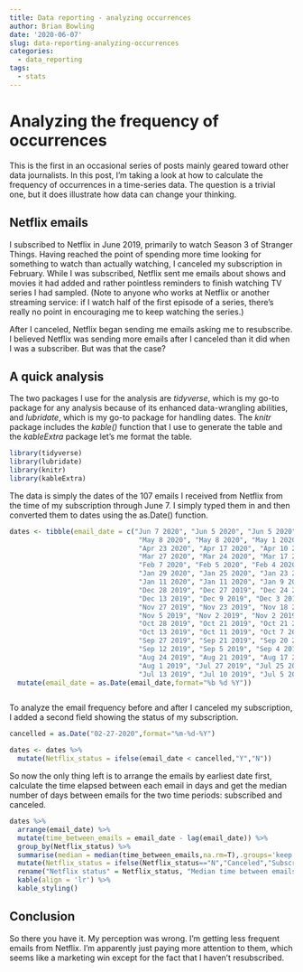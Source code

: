 ```yaml
---
title: Data reporting - analyzing occurrences
author: Brian Bowling
date: '2020-06-07'
slug: data-reporting-analyzing-occurrences
categories:
  - data_reporting
tags:
  - stats
---
```


# Analyzing the frequency of occurrences

This is the first in an occasional series of posts mainly geared toward other data journalists. In this post, I'm taking a look at how to calculate the frequency of occurrences in a time-series data. The question is a trivial one, but it does illustrate how data can change your thinking.

## Netflix emails

I subscribed to Netflix in June 2019, primarily to watch Season 3 of Stranger Things. Having reached the point of spending more time looking for something to watch than actually watching, I canceled my subscription in February. While I was subscribed, Netflix sent me emails about shows and movies it had added and rather pointless reminders to finish watching TV series I had sampled. (Note to anyone who works at Netflix or another streaming service: if I watch half of the first episode of a series, there's really no point in encouraging me to keep watching the series.)

After I canceled, Netflix began sending me emails asking me to resubscribe. I believed Netflix was sending more emails after I canceled than it did when I was a subscriber. But was that the case?

## A quick analysis

The two packages I use for the analysis are *tidyverse*, which is my go-to package for any analysis because of its enhanced data-wrangling abilities, and *lubridate*, which is my go-to package for handling dates. The *knitr* package includes the *kable()* function that I use to generate the table and the *kableExtra* package let's me format the table.

```r

library(tidyverse)
library(lubridate)
library(knitr)
library(kableExtra)

```

The data is simply the dates of the 107 emails I received from Netflix from the time of my subscription through June 7. I simply typed them in and then converted them to dates using the as.Date() function. 

```r

dates <- tibble(email_date = c("Jun 7 2020", "Jun 5 2020", "Jun 5 2020", "May 29 2020", "May 25 2020", "May 15 2020",
                                "May 8 2020", "May 8 2020", "May 1 2020", "Apr 26 2020", "Apr 24 2020",
                                "Apr 23 2020", "Apr 17 2020", "Apr 10 2020", "Apr 8 2020", "Apr 3 2020", "Mar 28 2020",
                                "Mar 27 2020", "Mar 24 2020", "Mar 17 2020", "Feb 27 2020", "Feb 8 2020", "Feb 7 2020",
                                "Feb 7 2020", "Feb 5 2020", "Feb 4 2020", "Feb 3 2020", "Jan 30 2020", "Jan 30 2020",
                                "Jan 29 2020", "Jan 25 2020", "Jan 23 2020", "Jan 19 2020", "Jan 18 2020", "Jan 17 2020",
                                "Jan 11 2020", "Jan 11 2020", "Jan 9 2020", "Jan 5 2020", "Jan 4 2020", "Jan 1 2020",
                                "Dec 28 2019", "Dec 27 2019", "Dec 24 2019", "Dec 20 2019", "Dec 20 2019", "Dec 16 2019",
                                "Dec 13 2019", "Dec 9 2019", "Dec 3 2019", "Dec 1 2019", "Nov 30 2019", "Nov 29 2019",
                                "Nov 27 2019", "Nov 23 2019", "Nov 18 2019", "Nov 16 2019", "Nov 12 2019", "Nov 9 2019",
                                "Nov 5 2019", "Nov 2 2019", "Nov 2 2019", "Nov 1 2019", "Oct 30 2019", "Oct 28 2019",
                                "Oct 28 2019", "Oct 21 2019", "Oct 21 2019", "Oct 20 2019", "Oct 19 2019", "Oct 15 2019",
                                "Oct 13 2019", "Oct 11 2019", "Oct 7 2019", "Oct 5 2019", "Oct 4 2019", "Sep 30 2019",
                                "Sep 27 2019", "Sep 21 2019", "Sep 20 2019", "Sep 14 2019", "Sep 14 2019", "Sep 13 2019",
                                "Sep 12 2019", "Sep 5 2019", "Sep 4 2019", "Aug 31 2019", "Aug 30 2019", "Aug 24 2019",
                                "Aug 24 2019", "Aug 21 2019", "Aug 17 2019", "Aug 10 2019", "Aug 8 2019", "Aug 3 2019",
                                "Aug 1 2019", "Jul 27 2019", "Jul 25 2019", "Jul 20 2019", "Jul 17 2019", "Jul 13 2019",
                                "Jul 13 2019", "Jul 10 2019", "Jul 5 2019", "Jul 4 2019", "Jun 26 2019", "Jun 8 2019")) %>% 
  mutate(email_date = as.Date(email_date,format="%b %d %Y"))



```

To analyze the email frequency before and after I canceled my subscription, I added a second field showing the status of my subscription.

```r
cancelled = as.Date("02-27-2020",format="%m-%d-%Y")

dates <- dates %>% 
  mutate(Netflix_status = ifelse(email_date < cancelled,"Y","N"))
```

So now the only thing left is to arrange the emails by earliest date first, calculate the time elapsed between each email in days and get the median number of days between emails for the two time periods: subscribed and canceled.

```r

dates %>%
  arrange(email_date) %>% 
  mutate(time_between_emails = email_date - lag(email_date)) %>% 
  group_by(Netflix_status) %>% 
  summarise(median = median(time_between_emails,na.rm=T),.groups='keep') %>% 
  mutate(Netflix_status = ifelse(Netflix_status=="N","Canceled","Subscribed")) %>% 
  rename("Netflix status" = Netflix_status, "Median time between emails" = median) %>% 
  kable(align = 'lr') %>% 
  kable_styling()


```

## Conclusion

So there you have it. My perception was wrong. I'm getting less frequent emails from Netflix. I'm apparently just paying more attention to them, which seems like a marketing win except for the fact that I haven't resubscribed.
